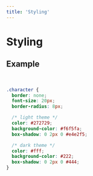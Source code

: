 ```yaml
---
title: 'Styling'
---
```



# Styling

<Section markdown={Readme} type="h3" name="Custom Styling" removeHeading />

## Example

<br />
<VerificationInput
  length={5}
  classNames={{
    character: "character",
  }}
/>

```css
.character {
  border: none;
  font-size: 20px;
  border-radius: 8px;

  /* light theme */
  color: #272729;
  background-color: #f6f5fa;
  box-shadow: 0 2px 0 #e4e2f5;

  /* dark theme */
  color: #fff;
  background-color: #222;
  box-shadow: 0 2px 0 #444;
}
```
